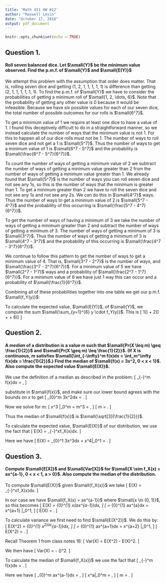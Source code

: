 ---
title: 'Math 451 HW #12'
author: "Maxwell Levin"
date: "October 17, 2018"
output: pdf_document
---

```{r setup, include=FALSE}
knitr::opts_chunk$set(echo = TRUE)
```

## Question 1.
#### Roll seven balanced dice. Let $\small{Y}$ be the minimum value observed. Find the p.m.f. of $\small{Y}$ and $\small{E(Y)}$

We attempt this problem with the assumption that order does matter. That is, rolling seven dice and getting (1, 2, 1, 1, 1, 1, 1) is difference than getting (2, 1, 1, 1, 1, 1, 1). To find the p.m.f. of $\small{Y}$ we have to consider the probabilities of getting a minimum roll of $\small{1, 2, \dots, 6}$. Note that the probability of getting any other value is 0 because it would be infeasible. Because we have six possible values for each of our seven dice, the total number of possible outcomes for our rolls is $\small{6^7}$.

To get a minimum value of 1 we require at least one dice to have a value of 1. I found this deceptively difficult to do in a straightforward manner, so we instead calculate the number of ways that the minimum value is not 1. For this to happen all of our dice rolls must not be 1. The number of ways to roll seven dice and not get a 1 is $\small{5^7}$. Thus the number of ways to get a minimum value of 1 is $\small{6^7 - 5^7}$ and the probability is $\small{\frac{6^7 - 5^7}{6^7}}$. 

To count the number of ways of getting a minimum value of 2 we subtract the number of ways of getting a minimum value greater than 2 from the number of ways of getting a minimum value greater than 1. We already found that $\small{5^7}$ is the number of ways you can roll seven dice and not see any 1s, so this is the number of ways that the minimum is greater than 1. To get a minimum greater than 2 we have to roll the seven dice and not see any 1s and not see any 2s. We can do this in $\small{4^7}$ ways. Thus the number of ways to get a minimum value of 2 is $\small{5^7 - 4^7}$ and the probability of this occurring is $\small{\frac{5^7 - 4^7}{6^7}}$. 

To get the number of ways of having a minimum of 3 we take the number of ways of getting a minimum greater than 2 and subtract the number of ways of getting a minimum of 3. The number of ways of getting a minimum of 3 is $\small{3^7}$. Thus the number of ways of getting a minimum of 3 is $\small{4^7 - 3^7}$ and the probability of this occurring is $\small{\frac{4^7 - 3^7}{6^7}}$.

We continue to follow this pattern to get the number of ways to get a minimum value of 4. That is, $\small{3^7 - 2^7}$ is the number of ways, and $\small{\frac{3^7 - 2^7}{6^7}}$. For a minimum value of 5 we have $\small{2^7 - 1^7}$ ways and a probability of $\small{\frac{2^7 - 1^7}{6^7}}$. For a minimum value of 6 we have just 1 way this can occur and a probability of $\small{\frac{1}{6^7}}$. 

Combining all of these probabilities together into one table we get our p.m.f. $\small{f_Y(y)}$:
\begin{table}[!h]
\centering
\begin{tabular}{|c|c|c|c|c|c|c|}
\hline
$Y = y$ & 1 & 2 & 3 & 4 & 5 & 6 \\ \hline
$f_Y(y)$ & $\frac{6^7-5^7}{6^7}$ & $\frac{5^7-4^7}{6^7}$ & $\frac{4^7-3^7}{6^7}$ & $\frac{3^7-2^7}{6^7}$ & $\frac{2^7-1}{6^7}$ & $\frac{1}{6^7}$\\ \hline 
\end{tabular}
\end{table}

To calculate the expected value, $\small{E(Y)}$, of $\small{Y}$, we compute the sum $\small{\sum_{y=1}^{6} y \cdot f_Y(y)}$. This is
\[
  1\left(\frac{6^7-5^7}{6^7}\right) + 2\left(\frac{5^7-4^7}{6^7}\right) + \dots + 6\left(\frac{1}{6^7}\right) \approx 1.346
\]

## Question 2.
#### A *median* of a distribution is a value *m* such that $\small{Pr(X \leq m) \geq \frac{1}{2}}$ and $\small{Pr(X \geq m) \leq \frac{1}{2}}$. (If X is continuous, *m* satisfies $\small{\int_{-\infty}^m f(x)dx = \int_m^\infty f(x)dx = \frac{1}{2}}$.) Find the median of $\small{f(x) = 3x^2, 0 < x < 1}$. Also compute the expected value $\small{E(X)}$.

We use the definition of a median as described in the problem: 
\[
  \int_{-\infty}^m f(x)dx = \frac{1}{2},
\]

substitute in $\small{f(x)}$, and make sure our lower bound agrees with the bounds on *x* to get
\[
  \int_{0}^m 3x^2dx = \frac{1}{2}.
\]

Now we solve for *m*:
\[
  x^3 \Big|_0^m = m^3 =  \frac{1}{2},
\]
\[
  m = \sqrt[3]{\frac{1}{2}}.
\]

Thus the median of $\small{f(x)}$ is $\small{\sqrt[3]{\frac{1}{2}}}$.

To calculate the expected value, $\small{E(X)}$ of our distribution, we use the fact that
\[
  E(X) = \int_{-\infty}^\infty xf_X(x)dx.
\]

Here we have 
\[
  E(X) = \int_{0}^1 3x^3dx = \frac{3}{4}x^4\Big|_0^1 = \frac{3}{4}.
\]

## Question 3.
#### Compute $\small{E[X]}$ and $\small{Var[X]}$ for $\small{X \sim f_X(x) = ax^{a-1}, 0 < x < 1, a > 0}$. Also compute the median of the distribution.

To compute $\small{E(X)}$ given $\small{f_X(x)}$ we take 
\[
  E(X) = \int_{-\infty}^\infty xf_X(x)dx.
\]

In our case we have $\small{f_X(x) = ax^{a-1}}$ where $\small{x \in (0, 1)}$, so this becomes
\[
  E(X) = \int_{0}^{1} x(ax^{a-1})dx,
\]
\[
  = \int_{0}^{1} ax^{a}dx = \frac{a}{a+1}x^{a+1} \Big|_0^1,
\]
\[
  E(X) = \frac{a}{a+1}.
\]

To calculate variance we first need to find $\small{E(X^2)}$. We do this by:
\[
  E(X^2) = \int_{0}^{1} x^2(ax^{a-1})dx,
\]
\[
   = \int_{0}^{1} ax^{a+1}dx = \frac{a}{a+2}x^{a+2} \Big|_0^1,
\]
\[
  E(X^2) = \frac{a}{a+2}.
\]

Recall Theorem 1 from class notes 16:
\[
  Var(X) = E(X^2) - E(X)^2.
\]

We then have 
\[
  Var(X) = \frac{a}{a+2} - \left(\frac{a}{a+1}\right)^2.
\]

To calculate the median of $\small{f_X(x)}$ we use the fact that 
\[
  \int_{-\infty}^m f(x)dx = \frac{1}{2}.
\]

Here we have 
\[
  \int_{0}^m ax^{a-1}dx = \frac{1}{2},
\]
\[
  x^a\Big|_0^m = \frac{1}{2},
\]
\[
  m = \sqrt[a]{\frac{1}{2}}.
\]
